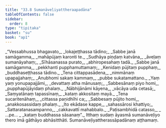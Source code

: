 ```yaml
---
title: "33.8 Sumanāveḷiyattheraapadāna"
tableOfContents: false
sidebar:
  order: 8
type: "tipitaka"
basket: "su"
book: "ap1"
---
```



<DynamicBreadcrumb />

<Division number="64" book="ap1" bookNo="20" page="301">

<Paragraph number="3664" type="verses" book="ap1">
_“Vessabhussa bhagavato,_  
_lokajeṭṭhassa tādino;_  
_Sabbe janā samāgamma,_  
_mahāpūjaṃ karonti te._  

</Paragraph>

</Division>
<Division number="65" book="ap1" bookNo="20" page="301">

<Paragraph number="3665" type="verses" book="ap1">
_Sudhāya piṇḍaṃ katvāna,_  
_āveḷaṃ sumanāyahaṃ;_  
_Sīhāsanassa purato,_  
_abhiropesahaṃ tadā._  

</Paragraph>

</Division>
<Division number="66" book="ap1" bookNo="20" page="301">

<Paragraph number="3666" type="verses" book="ap1">
_Sabbe janā samāgamma,_  
_pekkhanti pupphamuttamaṃ;_  
_Kenidaṃ pūjitaṃ pupphaṃ,_  
_buddhaseṭṭhassa tādino._  

</Paragraph>

</Division>
<Division number="67" book="ap1" bookNo="20" page="301">

<Paragraph number="3667" type="verses" book="ap1">
_Tena cittappasādena,_  
_nimmānaṃ upapajjahaṃ;_  
_Anubhomi sakaṃ kammaṃ,_  
_pubbe sukatamattano._  

</Paragraph>

</Division>
<Division number="68" book="ap1" bookNo="20" page="301">

<Paragraph number="3668" type="verses" book="ap1">
_Yaṃ yaṃ yonupapajjāmi,_  
_devattaṃ atha mānusaṃ;_  
_Sabbesānaṃ piyo homi,_  
_pupphapūjāyidaṃ phalaṃ._  

</Paragraph>

</Division>
<Division number="69" book="ap1" bookNo="20" page="301">

<Paragraph number="3669" type="verses" book="ap1">
_Nābhijānāmi kāyena,_  
_vācāya uda cetasā;_  
_Saṃyatānaṃ tapassīnaṃ,_  
_kataṃ akkositaṃ mayā._  

</Paragraph>

</Division>
<Division number="70" book="ap1" bookNo="20" page="301">

<Paragraph number="3670" type="verses" book="ap1">
_Tena sucaritenāhaṃ,_  
_cittassa paṇidhīhi ca;_  
_Sabbesaṃ pūjito homi,_  
_anakkosassidaṃ phalaṃ._  

</Paragraph>

</Division>
<Division number="71" book="ap1" bookNo="20" page="301">

<Paragraph number="3671" type="verses" book="ap1">
_Ito ekādase kappe,_  
_sahassārosi khattiyo;_  
_Sattaratanasampanno,_  
_cakkavattī mahabbalo._  

</Paragraph>

</Division>
<Division number="72" book="ap1" bookNo="20" page="301">

<Paragraph number="3672" type="verses" book="ap1">
_Paṭisambhidā catasso,_  
_ …pe… _  
_kataṃ buddhassa sāsanaṃ”._  

</Paragraph>

<Paragraph number="3673" book="ap1">
Itthaṃ sudaṃ āyasmā sumanāveḷiyo thero imā gāthāyo abhāsitthāti.

</Paragraph>
</Division>

<Paragraph number="3674" type="center" book="ap1">
Sumanāveḷiyattherassāpadānaṃ aṭṭhamaṃ.
</Paragraph>